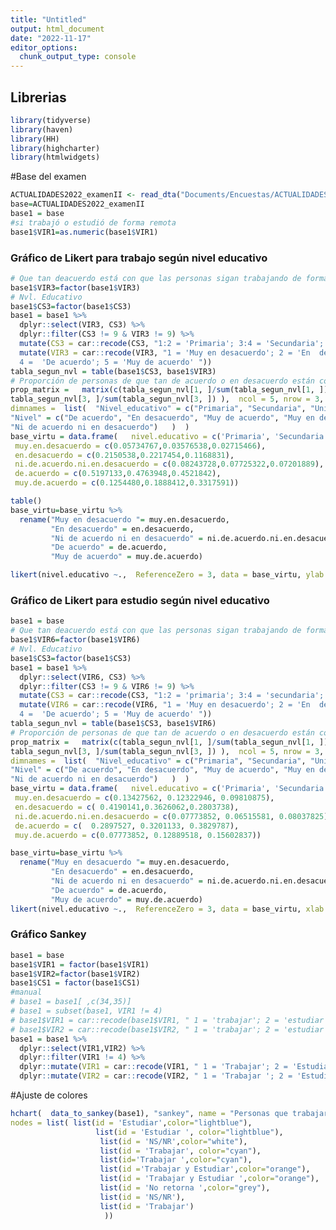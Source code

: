 ```yaml
---
title: "Untitled"
output: html_document
date: "2022-11-17"
editor_options: 
  chunk_output_type: console
---
```


## Librerias

```r
library(tidyverse)
library(haven)
library(HH)
library(highcharter)
library(htmlwidgets)
```

#Base del examen
```r
ACTUALIDADES2022_examenII <- read_dta("Documents/Encuestas/ACTUALIDADES2022_examenII.dta")
base=ACTUALIDADES2022_examenII
base1 = base
#si trabajó o estudió de forma remota
base1$VIR1=as.numeric(base1$VIR1)
```

### Gráfico de Likert para trabajo según nivel educativo

```r
# Que tan deacuerdo está con que las personas sigan trabajando de forma virtual
base1$VIR3=factor(base1$VIR3)
# Nvl. Educativo
base1$CS3=factor(base1$CS3)
base1 = base1 %>% 
  dplyr::select(VIR3, CS3) %>%
  dplyr::filter(CS3 != 9 & VIR3 != 9) %>%
  mutate(CS3 = car::recode(CS3, "1:2 = 'Primaria'; 3:4 = 'Secundaria'; 5:6 = 'Universitaria' ")) %>%
  mutate(VIR3 = car::recode(VIR3, "1 = 'Muy en desacuerdo'; 2 = 'En  desacuerdo'; 3 = 'Ni de acuerdo ni en desacuerdo';
  4 =  'De acuerdo'; 5 = 'Muy de acuerdo' "))
tabla_segun_nvl = table(base1$CS3, base1$VIR3)
# Proporción de personas de que tan de acuerdo o en desacuerdo están con que se mantenga la virtualidad en el sector laboral, según nivel educativo
prop_matrix =   matrix(c(tabla_segun_nvl[1, ]/sum(tabla_segun_nvl[1, ]), tabla_segun_nvl[2, ]/sum(tabla_segun_nvl[2, ]),
tabla_segun_nvl[3, ]/sum(tabla_segun_nvl[3, ]) ),  ncol = 5, nrow = 3, byrow = TRUE,
dimnames =  list(  "Nivel_educativo" = c("Primaria", "Secundaria", "Universidad"),
"Nivel" = c("De acuerdo", "En desacuerdo", "Muy de acuerdo", "Muy en desacuerdo", 
"Ni de acuerdo ni en desacuerdo")   )  ) 
base_virtu = data.frame(   nivel.educativo = c('Primaria', 'Secundaria', 'Universidad'),
 muy.en.desacuerdo = c(0.05734767,0.03576538,0.02715466),
 en.desacuerdo = c(0.2150538,0.2217454,0.1168831),
 ni.de.acuerdo.ni.en.desacuerdo = c(0.08243728,0.07725322,0.07201889),
 de.acuerdo = c(0.5197133,0.4763948,0.4521842), 
 muy.de.acuerdo = c(0.1254480,0.1888412,0.3317591))

table()
base_virtu=base_virtu %>% 
  rename("Muy en desacuerdo "= muy.en.desacuerdo,
         "En desacuerdo" = en.desacuerdo,
         "Ni de acuerdo ni en desacuerdo" = ni.de.acuerdo.ni.en.desacuerdo,
         "De acuerdo" = de.acuerdo,
         "Muy de acuerdo" = muy.de.acuerdo)

likert(nivel.educativo ~.,  ReferenceZero = 3, data = base_virtu, ylab = "Nivel Educativo", xlab = "",main="",legend.position = "right")
```

### Gráfico de Likert para estudio según nivel educativo

```r
base1 = base
# Que tan deacuerdo está con que las personas sigan trabajando de forma virtual
base1$VIR6=factor(base1$VIR6)
# Nvl. Educativo
base1$CS3=factor(base1$CS3)
base1 = base1 %>% 
  dplyr::select(VIR6, CS3) %>%
  dplyr::filter(CS3 != 9 & VIR6 != 9) %>%
  mutate(CS3 = car::recode(CS3, "1:2 = 'primaria'; 3:4 = 'secundaria'; 5:6 = 'universitaria' ")) %>%
  mutate(VIR6 = car::recode(VIR6, "1 = 'Muy en desacuerdo'; 2 = 'En  desacuerdo'; 3 = 'Ni de acuerdo ni en desacuerdo';
  4 =  'De acuerdo'; 5 = 'Muy de acuerdo' "))
tabla_segun_nvl = table(base1$CS3, base1$VIR6)
# Proporción de personas de que tan de acuerdo o en desacuerdo están con que se mantenga la virtualidad en el sector laboral, según nivel educativo
prop_matrix =   matrix(c(tabla_segun_nvl[1, ]/sum(tabla_segun_nvl[1, ]), tabla_segun_nvl[2, ]/sum(tabla_segun_nvl[2, ]),
tabla_segun_nvl[3, ]/sum(tabla_segun_nvl[3, ]) ),  ncol = 5, nrow = 3, byrow = TRUE,
dimnames =  list(  "Nivel_educativo" = c("Primaria", "Secundaria", "Universidad"),
"Nivel" = c("De acuerdo", "En desacuerdo", "Muy de acuerdo", "Muy en desacuerdo", 
"Ni de acuerdo ni en desacuerdo")   )  ) 
base_virtu = data.frame(   nivel.educativo = c('Primaria', 'Secundaria', 'Universidad'),
 muy.en.desacuerdo = c(0.13427562, 0.12322946, 0.09810875),
 en.desacuerdo = c( 0.4190141,0.3626062,0.2803738),
 ni.de.acuerdo.ni.en.desacuerdo = c(0.07773852, 0.06515581, 0.08037825),
 de.acuerdo = c(  0.2897527, 0.3201133, 0.3829787), 
 muy.de.acuerdo = c(0.07773852, 0.12889518, 0.15602837))

base_virtu=base_virtu %>% 
  rename("Muy en desacuerdo "= muy.en.desacuerdo,
         "En desacuerdo" = en.desacuerdo,
         "Ni de acuerdo ni en desacuerdo" = ni.de.acuerdo.ni.en.desacuerdo,
         "De acuerdo" = de.acuerdo,
         "Muy de acuerdo" = muy.de.acuerdo)
likert(nivel.educativo ~.,  ReferenceZero = 3, data = base_virtu, xlab = "", ylab = "Nivel Educativo", main = "")
```

### Gráfico Sankey

```r
base1 = base
base1$VIR1 = factor(base1$VIR1)
base1$VIR2=factor(base1$VIR2)
base1$CS1 = factor(base1$CS1)
#manual
# base1 = base1[ ,c(34,35)]
# base1 = subset(base1, VIR1 != 4)
# base1$VIR1 = car::recode(base1$VIR1, " 1 = 'trabajar'; 2 = 'estudiar'; 3 = 'trabajar.estudiar'; 9 = 'NS/NR' ")
# base1$VIR2 = car::recode(base1$VIR2, " 1 = 'trabajar'; 2 = 'estudiar'; 3 = 'trabajar.estudiar'; 4 = 'No retorna';  9 = 'NS/NR' ")
base1 = base1 %>%
  dplyr::select(VIR1,VIR2) %>%
  dplyr::filter(VIR1 != 4) %>%
  dplyr::mutate(VIR1 = car::recode(VIR1, " 1 = 'Trabajar'; 2 = 'Estudiar'; 3 = 'Trabajar y Estudiar'; 9 = 'NS/NR' ")) %>%
  dplyr::mutate(VIR2 = car::recode(VIR2, " 1 = 'Trabajar '; 2 = 'Estudiar '; 3 = 'Trabajar y Estudiar '; 4 = 'No retorna ';  9 = 'NS/NR ' "))
```

#Ajuste de colores
```r
hchart(  data_to_sankey(base1), "sankey", name = "Personas que trabajaron remoto y retomaron o no sus actividades presencial",
nodes = list( list(id = 'Estudiar',color="lightblue"),
                   list(id = 'Estudiar ', color="lightblue"),
                    list(id = 'NS/NR',color="white"), 
                    list(id = 'Trabajar', color="cyan"),
                    list(id='Trabajar ',color="cyan"),
                    list(id ='Trabajar y Estudiar',color="orange"),
                    list(id = 'Trabajar y Estudiar ',color="orange"),
                    list(id = 'No retorna ',color="grey"),
                    list(id = 'NS/NR'),
                    list(id = 'Trabajar')
                     ))

```
